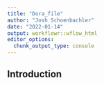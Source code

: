 ```yaml
---
title: "Dora_file"
author: "Josh Schoenbachler"
date: "2022-01-14"
output: workflowr::wflow_html
editor_options:
  chunk_output_type: console
---
```


## Introduction

```r

```


